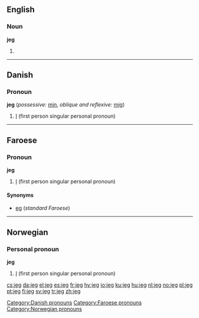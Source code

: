 ==English==

===Noun===
'''jeg'''

# {{context|machinery}} {{alternative spelling of|jig}}

----

==Danish==

===Pronoun===
'''jeg''' (''possessive:'' [[min]], ''oblique and reflexive:'' [[mig]])

# [[I]] (first person singular personal pronoun)

[[Category:Danish pronouns]]

----

==Faroese==

===Pronoun===
'''jeg'''

# {{Suðuroy}} [[I]] (first person singular personal pronoun)

====Synonyms====
* [[eg]] (''standard Faroese'')

[[Category:Faroese pronouns]]

----

==Norwegian==

===Personal pronoun===
{{rfc-header|Personal pronoun}}
'''jeg'''

# [[I]] (first person singular personal pronoun)

[[Category:Norwegian pronouns]]

[[cs:jeg]]
[[da:jeg]]
[[el:jeg]]
[[es:jeg]]
[[fr:jeg]]
[[hy:jeg]]
[[io:jeg]]
[[ku:jeg]]
[[hu:jeg]]
[[nl:jeg]]
[[no:jeg]]
[[pl:jeg]]
[[pt:jeg]]
[[fi:jeg]]
[[sv:jeg]]
[[tr:jeg]]
[[zh:jeg]]